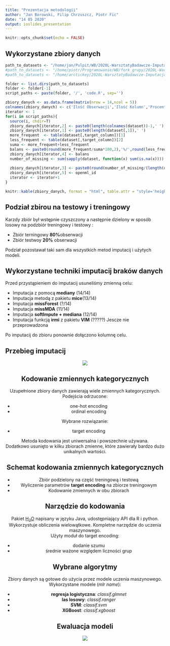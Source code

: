 ```yaml
---
title: "Prezentacja metodologii"
author: "Jan Borowski, Filip Chrzuszcz, Piotr Fic"
date: "14 05 2020"
output: ioslides_presentation
---
```


```r
knitr::opts_chunk$set(echo = FALSE)
```

## Wykorzystane zbiory danych  

```r
path_to_datasets <- "/home/jan/Pulpit/WB/2020L-WarsztatyBadawcze-Imputacja/datasets/"
#path_to_datasets <- "/home/piotr/Programowanie/WB/fork_grupy/2020L-WarsztatyBadawcze-Imputacja/datasets"
#path_to_datasets <- "/home/arctickey/2020L-WarsztatyBadawcze-Imputacja/datasets"

folder <- list.dirs(path_to_datasets)
folder <- folder[-1]
script_paths <- paste(folder, '/', 'code.R', sep='')

zbiory_danych <- as.data.frame(matrix(nrow = 14,ncol = 5))
colnames(zbiory_danych) <- c('Ilość Obserwacji','Ilość Kolumn','Procent braków danych','Balans Klas','Openml_ID')
iterator <- 1 
for(i in script_paths){
  source(i, chdir=T)
  zbiory_danych[iterator,2] <- paste0(length(colnames(dataset))-1,' ')
  zbiory_danych[iterator,1] <- paste0(length(dataset[,1]),' ')
  more_frequent  <- table(dataset[,target_column])[1]
  less_frequent <- table(dataset[,target_column])[2]
  suma <- more_frequent+less_frequent
  balans <- paste0(round(more_frequent/suma*100,2),'%/',round(less_frequent/suma*100,2),'%')
  zbiory_danych[iterator,4] <- balans
  number_of_missing <- sum(sapply(dataset, function(x) sum(is.na(x))))
  
  zbiory_danych[iterator,3] <- paste0(round(number_of_missing/(length(dataset[,1])*(length(colnames(dataset))-1)),2),'%')
  zbiory_danych[iterator,5] <- openml_id
  iterator <- iterator+1
}

knitr::kable(zbiory_danych, format = "html", table.attr = "style='height:40%;'")
```
## Podział zbirou na testowy i treningowy 
Karzdy zbiór był wstępnie czyszczony a następnie dzielony w sposób losowy na podzbiór treningowy i testowy : 

- Zbiór terningowy **80%**obserwacji 
- Zbiór testwoy **20%** obserwacji

Podział pozostawał taki sam dla wszystkich metod imputacij i użytych modeli.

## Wykorzystane techniki imputacij braków danych 
Przed przystąpieniem do imputacij usuneliśmy zmienną celu:

- Imputacja z pomocą **mediany** (14/14)
- Imputacja metodą z pakietu **mice**(13/14)
- Imputacja **missForest** (?/14)
- Imputacja **missMDA** (11/14)
- Imputacja **softImpute + mediana** (12/14)
- Imputacja funkcją **irmi** z pakietu **VIM** (?????) Jescze nie przeprowadzona 

Po imputacij do zbioru ponownie dołączono kolumnę celu.

## Przebieg imputacij 

<center>
![](diagram_imput.png)


## Kodowanie zmiennych kategorycznych

Uzupełnione zbiory danych zawierają wiele zmiennych kategorycznych. Podejścia odrzucone:

- one-hot encoding
- ordinal encoding

Wybrane rozwiązanie:

- target encoding

Metoda kodowania jest uniwersalna i powszechnie używana.  
Dodatkowo usunięto w kilku zbiorach zmienne, które zawierały
bardzo dużo unikalnych wartości.

## Schemat kodowania zmiennych kategorycznych

- Zbiór podzielony na część treningową i testową
- Wyliczenie parametrów **target encoding** na zbiorze treningowym
- Kodowanie zmiennych w obu zbiorach

## Narzędzie do kodowania

Pakiet [H<sub>2</sub>O](https://docs.h2o.ai/h2o/latest-stable/h2o-docs/index.html) napisany w języku Java, udostępniający API
dla R i python. Wykorzystuje obliczenia wielowątkowe. Kompletne narzędzie do
uczenia maszynowego.  
Użyty moduł do target encoding:  

- dodanie szumu 
- średnie ważone względem liczności grup


## Wybrane algorytmy

Zbiory danych są gotowe do użycia przez modele uczenia maszynowego.  
Wykorzystane modele (*mlr name*):

- **regresja logistyczna**: *classif.glmnet*
- **las losowy**: *classif.ranger*
- **SVM**: *classif.svm*
- **XGBoost**: *classif.xgboost*

## Ewaluacja modeli

<center>
![](schemat.png)
</center>

